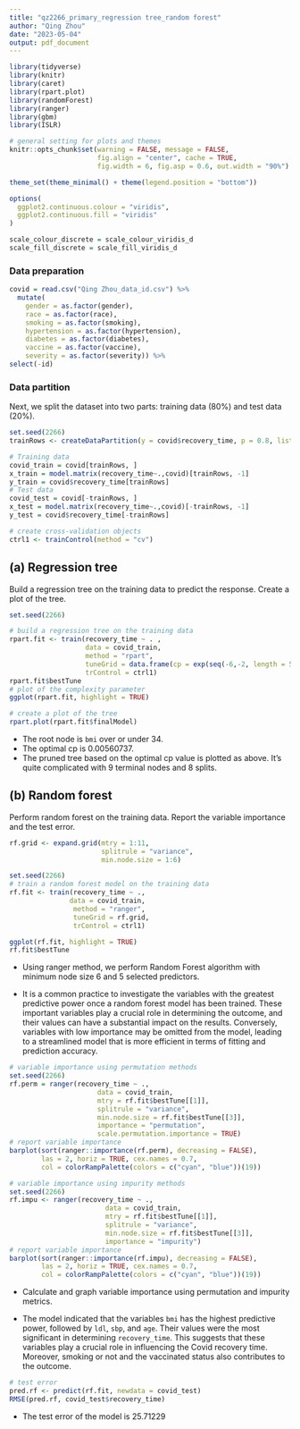 ```yaml
---
title: "qz2266_primary_regression tree_random forest"
author: "Qing Zhou"
date: "2023-05-04"
output: pdf_document
---
```


```r
library(tidyverse)
library(knitr)
library(caret)
library(rpart.plot)
library(randomForest)
library(ranger)
library(gbm)
library(ISLR) 

# general setting for plots and themes
knitr::opts_chunk$set(warning = FALSE, message = FALSE, 
                      fig.align = "center", cache = TRUE, 
                      fig.width = 6, fig.asp = 0.6, out.width = "90%")

theme_set(theme_minimal() + theme(legend.position = "bottom"))

options(
  ggplot2.continuous.colour = "viridis",
  ggplot2.continuous.fill = "viridis"
)

scale_colour_discrete = scale_colour_viridis_d
scale_fill_discrete = scale_fill_viridis_d
```

### Data preparation

```r
covid = read.csv("Qing Zhou_data_id.csv") %>% 
  mutate(
    gender = as.factor(gender),
    race = as.factor(race),
    smoking = as.factor(smoking),
    hypertension = as.factor(hypertension),
    diabetes = as.factor(diabetes),
    vaccine = as.factor(vaccine),
    severity = as.factor(severity)) %>%
select(-id)
```

### Data partition

Next, we split the dataset into two parts: training data (80%) and test data (20%).

```r
set.seed(2266)
trainRows <- createDataPartition(y = covid$recovery_time, p = 0.8, list = FALSE)

# Training data
covid_train = covid[trainRows, ]
x_train = model.matrix(recovery_time~.,covid)[trainRows, -1]
y_train = covid$recovery_time[trainRows]
# Test data
covid_test = covid[-trainRows, ]
x_test = model.matrix(recovery_time~.,covid)[-trainRows, -1]
y_test = covid$recovery_time[-trainRows]

# create cross-validation objects
ctrl1 <- trainControl(method = "cv")
```

## (a) Regression tree

Build a regression tree on the training data to predict the response. Create a 
plot of the tree.

```r
set.seed(2266)

# build a regression tree on the training data
rpart.fit <- train(recovery_time ~ . ,
                   data = covid_train,
                   method = "rpart", 
                   tuneGrid = data.frame(cp = exp(seq(-6,-2, length = 50))),
                   trControl = ctrl1)
rpart.fit$bestTune
# plot of the complexity parameter
ggplot(rpart.fit, highlight = TRUE) 

# create a plot of the tree
rpart.plot(rpart.fit$finalModel)
```

- The root node is `bmi` over or under 34. 
- The optimal cp is 0.00560737.
- The pruned tree based on the optimal cp value is plotted as above. It's quite complicated with 9 terminal nodes and 8 splits.

## (b) Random forest

Perform random forest on the training data. Report the variable importance and 
the test error.

```r
rf.grid <- expand.grid(mtry = 1:11,
                       splitrule = "variance",
                       min.node.size = 1:6)

set.seed(2266)
# train a random forest model on the training data
rf.fit <- train(recovery_time ~ .,
               data = covid_train,
                method = "ranger",
                tuneGrid = rf.grid,
                trControl = ctrl1)

ggplot(rf.fit, highlight = TRUE)
rf.fit$bestTune
```

- Using ranger method, we perform Random Forest algorithm with minimum node size 6 and 5 selected predictors.

- It is a common practice to investigate the variables with the greatest predictive power once a random forest model has been trained. These important variables play a crucial role in determining the outcome, and their values can have a substantial impact on the results. Conversely, variables with low importance may be omitted from the model, leading to a streamlined model that is more efficient in terms of fitting and prediction accuracy.

```r
# variable importance using permutation methods 
set.seed(2266)
rf.perm = ranger(recovery_time ~ ., 
                      data = covid_train,
                      mtry = rf.fit$bestTune[[1]],
                      splitrule = "variance",
                      min.node.size = rf.fit$bestTune[[3]],
                      importance = "permutation",
                      scale.permutation.importance = TRUE)
# report variable importance
barplot(sort(ranger::importance(rf.perm), decreasing = FALSE), 
        las = 2, horiz = TRUE, cex.names = 0.7, 
        col = colorRampPalette(colors = c("cyan", "blue"))(19))

# variable importance using impurity methods
set.seed(2266)
rf.impu <- ranger(recovery_time ~ .,
                        data = covid_train,
                        mtry = rf.fit$bestTune[[1]],
                        splitrule = "variance",
                        min.node.size = rf.fit$bestTune[[3]],
                        importance = "impurity")
# report variable importance
barplot(sort(ranger::importance(rf.impu), decreasing = FALSE),
        las = 2, horiz = TRUE, cex.names = 0.7,
        col = colorRampPalette(colors = c("cyan", "blue"))(19))
```

- Calculate and graph variable importance using permutation and impurity metrics.

- The model indicated that the variables `bmi` has the highest predictive power, followed by `ldl`, `sbp`, and `age`. Their values were the most significant in determining `recovery_time`. This suggests that these variables play a crucial role in influencing the Covid recovery time. Moreover, smoking or not and the vaccinated status also contributes to the outcome. 


```r
# test error
pred.rf <- predict(rf.fit, newdata = covid_test)
RMSE(pred.rf, covid_test$recovery_time)
```

- The test error of the model is 25.71229